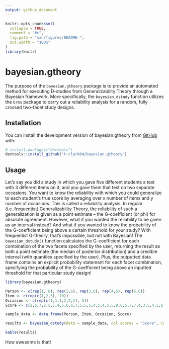 ```yaml
---
output: github_document
---
```


<!-- README.md is generated from README.Rmd. Please edit that file -->

```r
knitr::opts_chunk$set(
  collapse = TRUE,
  comment = "#>",
  fig.path = "man/figures/README-",
  out.width = "100%"
)
library(knitr)
```

# bayesian.gtheory

<!-- badges: start -->

<!-- badges: end -->

The purpose of the `bayesian.gtheory` package is to provide an automated method for executing D-studies from Generalizability Theory through a Bayesian framework. More specifically, the `bayesian_dstudy` function utilizes the `brms` package to carry out a reliability analysis for a random, fully crossed two-facet study designs.

## Installation

You can install the development version of bayesian.gtheory from [GitHub](https://github.com/) with:

``` r
# install.packages("devtools")
devtools::install_github("t-clark04/bayesian.gtheory")
```

## Usage

Let's say you did a study in which you gave five different students a test with 3 different items on it, and you gave them that test on two separate occasions. You want to know the reliability with which you could generalize to each student's true score by averaging over x number of items and y number of occasions. This is called a reliability analysis. In regular (i.e. frequentist) Generalizability Theory, the reliability of such a generalization is given as a point estimate -- the G-coefficient (or phi) for absolute agreement. However, what if you wanted the reliability to be given as an interval instead? And what if you wanted to know the probability of the G-coefficient being above a certain threshold for your study? With frequentist G-theory, that's impossible, but not with Bayesian! The `bayesian_dstudy()` function calculates the G-coefficient for each combination of the two facets specified by the user, returning the result as both a point estimate (the median of posterior distribution) and a credible interval (with quantiles specified by the user). Plus, the outputted data frame contains an explicit probability statement for each facet combination, specifying the probability of the G-coefficient being above an inputted threshold for that particular study design!

```r
library(bayesian.gtheory)

Person <- c(rep(1, 6), rep(2,6), rep(3,6), rep(4,6), rep(5,6))
Item <- c(rep(c(1,2,3), 10))
Occasion <- c(rep(c(1,1,1,2,2,2), 5))
Score <- c(2,6,7,2,5,5,4,5,6,6,7,5,5,5,4,5,4,5,5,9,8,5,7,7,4,3,5,4,5,6)

sample_data <- data.frame(Person, Item, Occasion, Score)

results <- bayesian_dstudy(data = sample_data, col.scores = "Score", col.subjects = "Person", col.facet1 = "Item", col.facet2 = "Occasion", seq1 = seq(1,5,1), seq2 = seq(1,3,1), threshold = 0.5, warmup = 1000, iter = 4000, chains = 4, cores = 4)
```

```r
kable(results)
```

How awesome is that!
